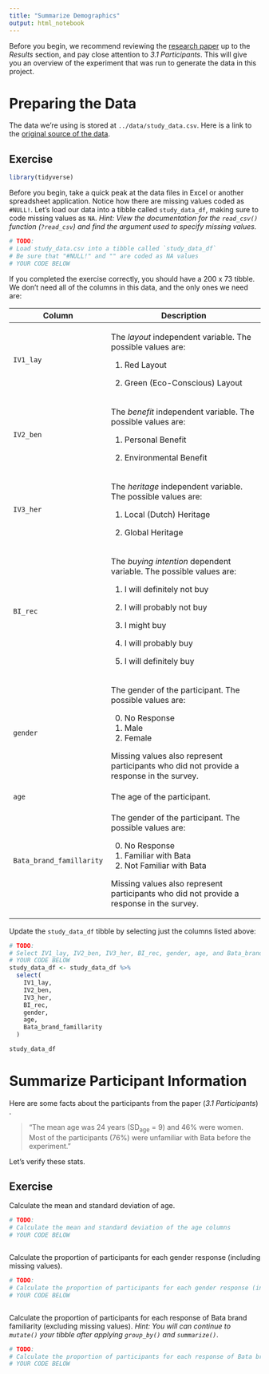 ```yaml
---
title: "Summarize Demographics"
output: html_notebook
---
```


Before you begin, we recommend reviewing the [research paper](https://www.mdpi.com/2071-1050/7/7/8420) up to the *Results* section, and pay close attention to *3.1 Participants*. This will give you an overview of the experiment that was run to generate the data in this project.

# Preparing the Data

The data we're using is stored at `../data/study_data.csv`. Here is a link to the [original source of the data](https://data.4tu.nl/articles/dataset/Data_underlining_publication_Communicating_sustainable_shoes_to_mainstream_consumers_the_impact_of_advertising_design_on_buying_intention/14686680).

## Exercise

```r
library(tidyverse)
```

Before you begin, take a quick peak at the data files in Excel or another spreadsheet application. Notice how there are missing values coded as `#NULL!`. Let's load our data into a tibble called `study_data_df`, making sure to code missing values as `NA`. *Hint: View the documentation for the `read_csv()` function (`?read_csv`) and find the argument used to specify missing values.*

```r
# TODO: 
# Load study_data.csv into a tibble called `study_data_df`
# Be sure that "#NULL!" and "" are coded as NA values
# YOUR CODE BELOW


```

If you completed the exercise correctly, you should have a 200 x 73 tibble. We don't need all of the columns in this data, and the only ones we need are:

+--------------------------+------------------------------------------------------------------------------------------+
| Column                   | Description                                                                              |
+==========================+==========================================================================================+
| `IV1_lay`                | The *layout* independent variable. The possible values are:                              |
|                          |                                                                                          |
|                          | 1.  Red Layout                                                                           |
|                          |                                                                                          |
|                          | 2.  Green (Eco-Conscious) Layout                                                         |
+--------------------------+------------------------------------------------------------------------------------------+
| `IV2_ben`                | The *benefit* independent variable. The possible values are:                             |
|                          |                                                                                          |
|                          | 1.  Personal Benefit                                                                     |
|                          |                                                                                          |
|                          | 2.  Environmental Benefit                                                                |
+--------------------------+------------------------------------------------------------------------------------------+
| `IV3_her`                | The *heritage* independent variable. The possible values are:                            |
|                          |                                                                                          |
|                          | 1.  Local (Dutch) Heritage                                                               |
|                          |                                                                                          |
|                          | 2.  Global Heritage                                                                      |
+--------------------------+------------------------------------------------------------------------------------------+
| `BI_rec`                 | The *buying intention* dependent variable. The possible values are:                      |
|                          |                                                                                          |
|                          | 1.  I will definitely not buy                                                            |
|                          |                                                                                          |
|                          | 2.  I will probably not buy                                                              |
|                          |                                                                                          |
|                          | 3.  I might buy                                                                          |
|                          |                                                                                          |
|                          | 4.  I will probably buy                                                                  |
|                          |                                                                                          |
|                          | 5.  I will definitely buy                                                                |
+--------------------------+------------------------------------------------------------------------------------------+
| `gender`                 | The gender of the participant. The possible values are:                                  |
|                          |                                                                                          |
|                          | 0.  No Response                                                                          |
|                          | 1.  Male                                                                                 |
|                          | 2.  Female                                                                               |
|                          |                                                                                          |
|                          | Missing values also represent participants who did not provide a response in the survey. |
+--------------------------+------------------------------------------------------------------------------------------+
| `age`                    | The age of the participant.                                                              |
+--------------------------+------------------------------------------------------------------------------------------+
| `Bata_brand_famillarity` | The gender of the participant. The possible values are:                                  |
|                          |                                                                                          |
|                          | 0.  No Response                                                                          |
|                          | 1.  Familiar with Bata                                                                   |
|                          | 2.  Not Familiar with Bata                                                               |
|                          |                                                                                          |
|                          | Missing values also represent participants who did not provide a response in the survey. |
+--------------------------+------------------------------------------------------------------------------------------+

Update the `study_data_df` tibble by selecting just the columns listed above:

```r
# TODO: 
# Select IV1_lay, IV2_ben, IV3_her, BI_rec, gender, age, and Bata_brand_famillarity from study_data_df
# YOUR CODE BELOW
study_data_df <- study_data_df %>%
  select(
    IV1_lay,
    IV2_ben,
    IV3_her,
    BI_rec,
    gender,
    age,
    Bata_brand_famillarity
  )

study_data_df
```

# Summarize Participant Information

Here are some facts about the participants from the paper (*3.1 Participants*) .

> "The mean age was 24 years (SD~age~ = 9) and 46% were women. Most of the participants (76%) were unfamiliar with Bata before the experiment."

Let's verify these stats.

## Exercise

Calculate the mean and standard deviation of age.

```r
# TODO: 
# Calculate the mean and standard deviation of the age columns
# YOUR CODE BELOW



```

Calculate the proportion of participants for each gender response (including missing values).

```r
# TODO: 
# Calculate the proportion of participants for each gender response (including missing values)
# YOUR CODE BELOW



```

Calculate the proportion of participants for each response of Bata brand familiarity (excluding missing values). *Hint: You will can continue to `mutate()` your tibble after applying `group_by()` and `summarize()`*.

```r
# TODO: 
# Calculate the proportion of participants for each response of Bata brand familiarity (excluding missing values)
# YOUR CODE BELOW





```

